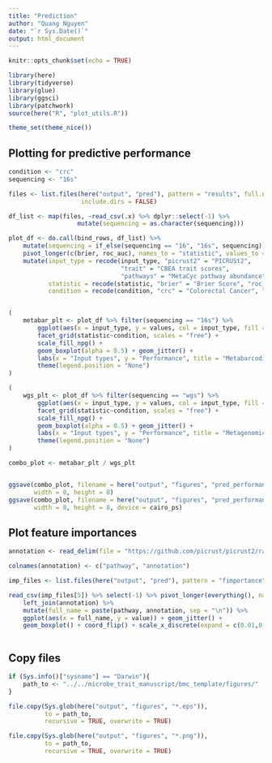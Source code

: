 ```yaml
---
title: "Prediction"
author: "Quang Nguyen"
date: "`r Sys.Date()`"
output: html_document
---
```


```r
knitr::opts_chunk$set(echo = TRUE)
```

```r
library(here)
library(tidyverse)
library(glue)
library(ggsci)
library(patchwork)
source(here("R", "plot_utils.R"))

theme_set(theme_nice())
```

## Plotting for predictive performance  

```r
condition <- "crc"
sequencing <- "16s"

files <- list.files(here("output", "pred"), pattern = "results", full.names = TRUE, 
                    include.dirs = FALSE)

df_list <- map(files, ~read_csv(.x) %>% dplyr::select(-1) %>% 
                   mutate(sequencing = as.character(sequencing)))

plot_df <- do.call(bind_rows, df_list) %>% 
    mutate(sequencing = if_else(sequencing == "16", "16s", sequencing)) %>% 
    pivot_longer(c(brier, roc_auc), names_to = "statistic", values_to = "values") %>% 
    mutate(input_type = recode(input_type, "picrust2" = "PICRUSt2", 
                               "trait" = "CBEA trait scores", 
                               "pathways" = "MetaCyc pathway abundance"),
           statistic = recode(statistic, "brier" = "Brier Score", "roc_auc" = "AUROC"), 
           condition = recode(condition, "crc" = "Colorectal Cancer", "ibd" = "Inflammatory Bowel Disease"))


(
    metabar_plt <- plot_df %>% filter(sequencing == "16s") %>% 
        ggplot(aes(x = input_type, y = values, col = input_type, fill = input_type)) + 
        facet_grid(statistic~condition, scales = "free") +
        scale_fill_npg() +
        geom_boxplot(alpha = 0.5) + geom_jitter() + 
        labs(x = "Input types", y = "Performance", title = "Metabarcoding data set") + 
        theme(legend.position = "None")
)

(
    wgs_plt <- plot_df %>% filter(sequencing == "wgs") %>% 
        ggplot(aes(x = input_type, y = values, col = input_type, fill = input_type)) + 
        facet_grid(statistic~condition, scales = "free") +
        scale_fill_npg() +
        geom_boxplot(alpha = 0.5) + geom_jitter() + 
        labs(x = "Input types", y = "Performance", title = "Metagenomic data set") + 
        theme(legend.position = "None")
)

combo_plot <- metabar_plt / wgs_plt


ggsave(combo_plot, filename = here("output", "figures", "pred_performance.png"), dpi = 300, 
       width = 8, height = 8)
ggsave(combo_plot, filename = here("output", "figures", "pred_performance.eps"), dpi = 300, 
       width = 8, height = 8, device = cairo_ps)
```

## Plot feature importances  
```r
annotation <- read_delim(file = "https://github.com/picrust/picrust2/raw/master/picrust2/default_files/description_mapfiles/metacyc_pathways_info.txt.gz", delim = "\t", col_names = FALSE)

colnames(annotation) <- c("pathway", "annotation")
```

```r
imp_files <- list.files(here("output", "pred"), pattern = "fimportance", full.names = TRUE)

read_csv(imp_files[5]) %>% select(-1) %>% pivot_longer(everything(), names_to = "pathway") %>% 
    left_join(annotation) %>% 
    mutate(full_name = paste(pathway, annotation, sep = "\n")) %>% 
    ggplot(aes(x = full_name, y = value)) + geom_jitter() + 
    geom_boxplot() + coord_flip() + scale_x_discrete(expand = c(0.01,0.01))



```








## Copy files  

```r
if (Sys.info()["sysname"] == "Darwin"){
    path_to <- "../../microbe_trait_manuscript/bmc_template/figures/"
}

file.copy(Sys.glob(here("output", "figures", "*.eps")), 
          to = path_to,
          recursive = TRUE, overwrite = TRUE)

file.copy(Sys.glob(here("output", "figures", "*.png")), 
          to = path_to,
          recursive = TRUE, overwrite = TRUE)
```

